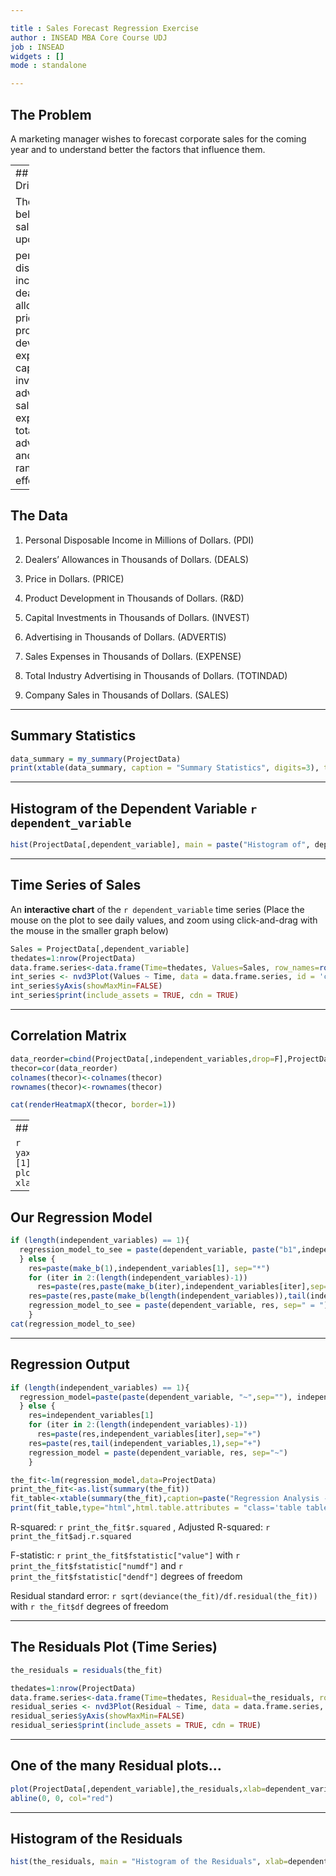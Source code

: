 ```yaml
---

title : Sales Forecast Regression Exercise
author : INSEAD MBA Core Course UDJ
job : INSEAD
widgets : []
mode : standalone 

---
```


## The Problem

A marketing manager wishes to forecast corporate sales for the coming year and to understand better the factors that influence them. 

---
## Sales Drivers

The manager believes that sales depend upon

personal disposable income, dealers' allowances prices, product development expenditures, capital investments, advertising, sales expenses, total industry advertising, and some random effects.

---

## The Data

1.  Personal Disposable Income in Millions of Dollars. (PDI)

2.	Dealers' Allowances in Thousands of Dollars. (DEALS)

3.	Price in Dollars. (PRICE)

4.	Product Development in Thousands of Dollars. (R&D)

5.	Capital Investments in Thousands of Dollars. (INVEST)

6.	Advertising in Thousands of Dollars. (ADVERTIS)

7.	Sales Expenses in Thousands of Dollars. (EXPENSE)

8.	Total Industry Advertising in Thousands of Dollars. (TOTINDAD)

9.	Company Sales in Thousands of Dollars. (SALES)

---

## Summary Statistics

<div class="row">
<div class="col-md-6">
```r
data_summary = my_summary(ProjectData)
print(xtable(data_summary, caption = "Summary Statistics", digits=3), type = "html", html.table.attributes = "class='table table-striped table-hover table-bordered'", caption.placement = "top", comment = FALSE, include.rownames = TRUE)
```
</div>
</div>

---

## Histogram of the Dependent Variable `r dependent_variable`

```r
hist(ProjectData[,dependent_variable], main = paste("Histogram of", dependent_variable, sep=" "), xlab=dependent_variable,breaks = max(5,round(nrow(ProjectData)/5)))
```

---

## Time Series of Sales

An **interactive chart** of the `r dependent_variable` time series (Place the mouse on the plot to see daily values, and zoom using click-and-drag with the mouse in the smaller graph below)


```r
Sales = ProjectData[,dependent_variable]
thedates=1:nrow(ProjectData)
data.frame.series<-data.frame(Time=thedates, Values=Sales, row_names=rownames(ProjectData))
int_series <- nvd3Plot(Values ~ Time, data = data.frame.series, id = 'chart', type = 'lineWithFocusChart')
int_series$yAxis(showMaxMin=FALSE)
int_series$print(include_assets = TRUE, cdn = TRUE)
```

---

## Correlation Matrix

```r
data_reorder=cbind(ProjectData[,independent_variables,drop=F],ProjectData[,dependent_variable,drop=F])
thecor=cor(data_reorder)
colnames(thecor)<-colnames(thecor)
rownames(thecor)<-rownames(thecor)

cat(renderHeatmapX(thecor, border=1))
```

---
## Just one of the many possible plots...


```r
yax=colnames(ProjectData[,independent_variables,drop=F])[1]
plot(ProjectData[,yax],ProjectData[,dependent_variable], xlab=yax, ylab=dependent_variable)
```

---

## Our Regression Model


```r

if (length(independent_variables) == 1){ 
  regression_model_to_see = paste(dependent_variable, paste("b1",independent_variables,sep="*"), sep=" = ")
  } else {
    res=paste(make_b(1),independent_variables[1], sep="*")
    for (iter in 2:(length(independent_variables)-1))
      res=paste(res,paste(make_b(iter),independent_variables[iter],sep="*"), sep=" + ")
    res=paste(res,paste(make_b(length(independent_variables)),tail(independent_variables,1),sep="*"), sep=" + ")
    regression_model_to_see = paste(dependent_variable, res, sep=" = ")  
    }
cat(regression_model_to_see)
```



---

## Regression Output
```r
if (length(independent_variables) == 1){ 
  regression_model=paste(paste(dependent_variable, "~",sep=""), independent_variables,sep="")
  } else {
    res=independent_variables[1]
    for (iter in 2:(length(independent_variables)-1))
      res=paste(res,independent_variables[iter],sep="+")
    res=paste(res,tail(independent_variables,1),sep="+")
    regression_model = paste(dependent_variable, res, sep="~")  
    }

the_fit<-lm(regression_model,data=ProjectData)
print_the_fit<-as.list(summary(the_fit))
fit_table<-xtable(summary(the_fit),caption=paste("Regression Analysis - Dependent variable",dependent_variable, sep=""))
print(fit_table,type="html",html.table.attributes = "class='table table-striped table-hover table-bordered'",caption.placement="top")
```

R-squared: `r print_the_fit$r.squared` ,  Adjusted R-squared: `r print_the_fit$adj.r.squared` 

F-statistic: `r print_the_fit$fstatistic["value"]` with   `r print_the_fit$fstatistic["numdf"]` and `r print_the_fit$fstatistic["dendf"]` degrees of freedom 

Residual standard error: `r sqrt(deviance(the_fit)/df.residual(the_fit))` with `r the_fit$df` degrees of freedom

---

## The Residuals Plot (Time Series)


```r

the_residuals = residuals(the_fit) 

thedates=1:nrow(ProjectData)
data.frame.series<-data.frame(Time=thedates, Residual=the_residuals, row_names=rownames(ProjectData))
residual_series <- nvd3Plot(Residual ~ Time, data = data.frame.series, id = 'chart', type = 'lineWithFocusChart')
residual_series$yAxis(showMaxMin=FALSE)
residual_series$print(include_assets = TRUE, cdn = TRUE)
```

---

## One of the many Residual plots...


```r
plot(ProjectData[,dependent_variable],the_residuals,xlab=dependent_variable,ylab="Residuals")
abline(0, 0, col="red")  
```

---

## Histogram of the Residuals


```r
hist(the_residuals, main = "Histogram of the Residuals", xlab=dependent_variable,breaks = max(5,round(length(the_residuals)/5)))
```

